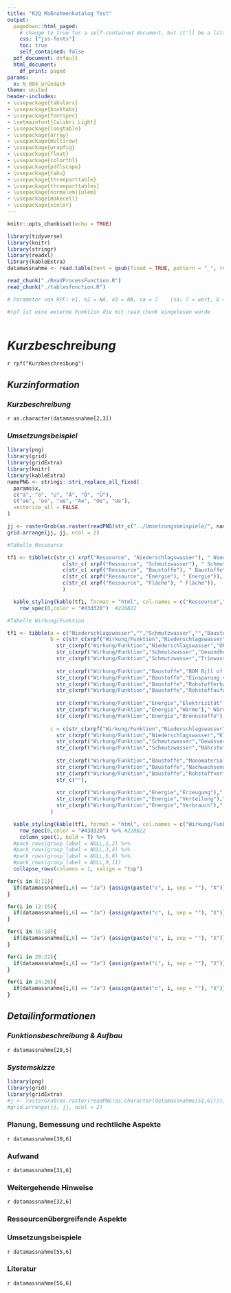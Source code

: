 ```yaml
---
title: "R2Q Maßnahmenkatalog Test"
output:
  pagedown::html_paged:
    # change to true for a self-contained document, but it'll be a litte slower for Pandoc to render
    css: ["jss-fonts"]
    toc: true
    self_contained: false
  pdf_document: default
  html_document:
    df_print: paged
params:
  x: N_004_Gründach
theme: united
header-includes:
- \usepackage{tabularx}
- \usepackage{booktabs}
- \usepackage{fontspec}
- \setmainfont{Calibri Light}
- \usepackage{longtable}
- \usepackage{array}
- \usepackage{multirow}
- \usepackage{wrapfig}
- \usepackage{float}
- \usepackage{colortbl}
- \usepackage{pdflscape}
- \usepackage{tabu}
- \usepackage{threeparttable}
- \usepackage{threeparttablex}
- \usepackage[normalem]{ulem}
- \usepackage{makecell}
- \usepackage{xcolor}
---
```


```r

knitr::opts_chunk$set(echo = TRUE)
```

```r
library(tidyverse)
library(knitr)
library(stringr)
library(readxl)
library(kableExtra)
datamassnahme <- read.table(text = gsub(fixed = TRUE, pattern = "_", replacement = "\\_", x = readLines(file(str_c("../Massnahmen/", params$x,".csv")), encoding = "UTF-8"), useBytes = TRUE), header = TRUE, sep=";")

read_chunk("./ReadProcessFunction.R")
read_chunk("./tablesfunction.R")

# Parameter von RPF: e1, e2 = NA, e3 = NA, sa = 7    (sa: 7 = wert, 6 = Ebene 3, 5 = Ebene 2, 4 = Ebene 1)

```
```r
#rpf ist eine externe Funktion die mit read_chunk eingelesen wurde
```
```r

```


# *Kurzbeschreibung*

`r rpf("Kurzbeschreibung")`

## *Kurzinformation*


### *Kurzbeschreibung*

`r as.character(datamassnahme[2,3])`


### *Umsetzungsbeispiel*



```r
library(png)
library(grid)
library(gridExtra)
library(knitr)
library(kableExtra)
namePNG <- stringi::stri_replace_all_fixed(
  params$x, 
  c("ä", "ö", "ü", "Ä", "Ö", "Ü"), 
  c("ae", "oe", "ue", "Ae", "Oe", "Ue"), 
  vectorize_all = FALSE
)

jj <- rasterGrob(as.raster(readPNG(str_c("../Umsetzungsbeispiele/", namePNG, "bsp.PNG"))), interpolate = FALSE)
grid.arrange(jj, jj, ncol = 2)
```



```r
#Tabelle Ressource

tf1 <- tibble(c(str_c( xrpf("Ressource", "Niederschlagswasser"), " Niederschlagswasser")),
                  c(str_c( xrpf("Ressource", "Schmutzwasser"), " Schmutzwasser")),
                  c(str_c( xrpf("Ressource", "Baustoffe"), " Baustoffe")),
                  c(str_c( xrpf("Ressource", "Energie"), " Energie")),
                  c(str_c( xrpf("Ressource", "Fläche"), " Fläche")),
                  )
```
```r

  kable_styling(kable(tf1, format = "html", col.names = c("Ressource","","","","")))%>%
    row_spec(0,color = "#43d320")  #228B22
```




```r
#Tabelle Wirkung/Funktion

tf1 <- tibble(a = c("Niederschlagswasser","","Schmutzwasser","","Baustoffe","","","","Energie","",""),
              b = c(str_c(xrpf("Wirkung/Funktion","Niederschlagswasser","Gewässerschutz")," Gewässerschutz"), 
                str_c(xrpf("Wirkung/Funktion","Niederschlagswasser","Überflutungsschutz")," Überflutungsschutz"),
                str_c(xrpf("Wirkung/Funktion","Schmutzwasser","Gesundheitsvorsorge")," Gesundheitsvorsorge"), 
                str_c(xrpf("Wirkung/Funktion","Schmutzwasser","Trinwassereinsparung")," Trinwassereinsparung"),
                
                str_c(xrpf("Wirkung/Funktion","Baustoffe","BOM Bill of Material")," BOM Bill of Material"), 
                str_c(xrpf("Wirkung/Funktion","Baustoffe","Einsparung von Primärmaterialien")," Einsparung von Primärmaterialien"),
                str_c(xrpf("Wirkung/Funktion","Baustoffe","Rohstofferhalt")," Rohstofferhalt"), 
                str_c(xrpf("Wirkung/Funktion","Baustoffe","Rohstoffaufwand (gesamt)")," Rohstoffaufwand (gesamt)"),
                
                str_c(xrpf("Wirkung/Funktion","Energie","Elektrizität")," Elektrizität"), 
                str_c(xrpf("Wirkung/Funktion","Energie","Wärme")," Wärme"),
                str_c(xrpf("Wirkung/Funktion","Energie","Brennstoffe")," Brennstoffe")),
              
              c = c(str_c(xrpf("Wirkung/Funktion","Niederschlagswasser","Bodenschutz")," Bodenschutz"), 
                str_c(xrpf("Wirkung/Funktion","Niederschlagswasser","Klimaanpassung")," Klimaanpassung"),
                str_c(xrpf("Wirkung/Funktion","Schmutzwasser","Gewässerschutz")," Gewässerschutz"), 
                str_c(xrpf("Wirkung/Funktion","Schmutzwasser","Nährstoffgewinnung")," Nährstoffgewinnung"),
                    
                str_c(xrpf("Wirkung/Funktion","Baustoffe","Monomaterial")," Monomaterial"), 
                str_c(xrpf("Wirkung/Funktion","Baustoffe","Nachwachsender Rohstoff")," Nachwachsender Rohstoff"),
                str_c(xrpf("Wirkung/Funktion","Baustoffe","Rohstoffverfügbarkeit")," Rohstoffverfügbarkeit"), 
                str_c(""),
                
                str_c(xrpf("Wirkung/Funktion","Energie","Erzeugung")," Erzeugung"), 
                str_c(xrpf("Wirkung/Funktion","Energie","Verteilung")," Verteilung"),
                str_c(xrpf("Wirkung/Funktion","Energie","Verbrauch")," Verbrauch"))
              )


```
```r

  kable_styling(kable(tf1, format = "html", col.names = c("Wirkung/Funktion","","")))%>%
    row_spec(0,color = "#43d320") %>% #228B22 
    column_spec(1, bold = T) %>%
  #pack_rows(group_label = NULL,1,2) %>%
  #pack_rows(group_label = NULL,3,4) %>%
  #pack_rows(group_label = NULL,5,8) %>%
  #pack_rows(group_label = NULL,9,11)
  collapse_rows(columns = 1, valign = "top")
```




```r
for(i in 8:11){
  if(datamassnahme[i,6] == "Ja") {assign(paste("c", i, sep = ""), "X")} else {assign(paste("c", i, sep = ""), " ")}
}
```


\begin{center}
\begin{tabular}{|l|l|l|l|l|}
\hline
\multicolumn{5}{|c|}{\textbf{`r datamassnahme[8,4]`}} \tabularnewline
\hline
`r datamassnahme[8,4]` & Schmutzwasser & Baustoffe & Energie & Fläche \\
\hline
[`r as.character(c8)`] Klimaregulation & [`r as.character(c8)`] Regenwasser & [`r as.character(c8)`] Regenwasser & [`r as.character(c8)`] Regenwasser & [`r as.character(c8)`] Regenwasser \\
\hline
[`r as.character(c9)`] Wasserregulation & [`r as.character(c9)`] Schmutzwasser & [`r as.character(c9)`] Schmutzwasser & [`r as.character(c9)`] Schmutzwasser & [`r as.character(c9)`] Schmutzwasser \\
\hline
[`r as.character(c10)`] Wasserreinigung & [`r as.character(c10)`] Baustoffe & [`r as.character(c10)`] Baustoffe & [`r as.character(c10)`] Baustoffe & [`r as.character(c10)`] Baustoffe \\
\hline
[`r as.character(c11)`] Erhaltung biol. Vielfalt & [`r as.character(c11)`] Energie & [`r as.character(c11)`] Energie & [`r as.character(c11)`] Energie & [`r as.character(c11)`] Energie \\
\hline
\end{tabular}
\end{center}

```r
for(i in 12:15){
  if(datamassnahme[i,6] == "Ja") {assign(paste("c", i, sep = ""), "X")} else {assign(paste("c", i, sep = ""), " ")}
}
```

\begin{center}
\begin{tabularx}{\textwidth}{|X|X|X|}
\hline
\multicolumn{3}{|c|}{\textbf{`r datamassnahme[12,4]`}} \tabularnewline
\hline
[`r as.character(c12)`] Gebäudeebene & [`r as.character(c13)`] Grundstückebene & [`r as.character(c14)`] Quartiersebene \\
\hline
\multicolumn{3}{|c|}{\textbf{Hinweis:} `r datamassnahme[15,6]`} \\
\hline
\end{tabularx}
\end{center}


```r
for(i in 16:18){
  if(datamassnahme[i,6] == "Ja") {assign(paste("c", i, sep = ""), "X")} else {assign(paste("c", i, sep = ""), " ")}
}
```

\begin{center}
\begin{tabular}{|c|c|c|}
\hline
\multicolumn{3}{|c|}{\textbf{`r datamassnahme[16,4]`}} \tabularnewline
\hline
[`r as.character(c16)`] geringer Bedarf & [`r as.character(c17)`] mittlerer Bedarf & [`r as.character(c18)`] hoher Bedarf \\
\hline
\multicolumn{3}{|c|}{`r datamassnahme[19,6]`   `r datamassnahme[19,4]`} \\
\hline
\end{tabular}
\end{center}

```r
for(i in 20:22){
  if(datamassnahme[i,6] == "Ja") {assign(paste("c", i, sep = ""), "X")} else {assign(paste("c", i, sep = ""), " ")}
}
```

\begin{center}
\begin{tabular}{|c|c|c|c|c|c|}
\hline
\multicolumn{6}{|c|}{\textbf{`r datamassnahme[20,4]`}} \tabularnewline
\hline
`r datamassnahme[20,4]` & `r datamassnahme[20,6]`  &`r datamassnahme[21,4]` & `r datamassnahme[21,6]`  & `r datamassnahme[22,4]` & `r datamassnahme[22,6]` \\
\hline
\multicolumn{6}{|c|}{\textbf{Hinweis:} `r datamassnahme[23,6]`} \\
\hline
\end{tabular}
\end{center}

```r
for(i in 24:26){
  if(datamassnahme[i,6] == "Ja") {assign(paste("c", i, sep = ""), "X")} else {assign(paste("c", i, sep = ""), " ")}
}
```

\begin{center}
\begin{tabular}{|c|c|c|}
\hline
\multicolumn{3}{|c|}{\textbf{`r datamassnahme[24,4]`}} \\
\hline
[`r as.character(c24)`]`r datamassnahme[24,4]` & [`r as.character(c25)`] `r datamassnahme[25,4]`  & [`r as.character(c26)`] `r datamassnahme[26,4]` \\
\hline
\multicolumn{3}{|c|}{\textbf{Hinweis:} `r datamassnahme[27,6]`} \\
\hline
\end{tabular}
\end{center}

## *Detailinformationen*

### *Funktionsbeschreibung & Aufbau*

`r datamassnahme[28,5]`

### *Systemskizze*

```r
library(png)
library(grid)
library(gridExtra)
#j <- rasterGrob(as.raster(readPNG(as.character(datamassnahme[51,6]))), interpolate = FALSE)
#grid.arrange(jj, jj, ncol = 2)
```

### Planung, Bemessung und rechtliche Aspekte

`r datamassnahme[30,6]`

### Aufwand

`r datamassnahme[31,6]`

### Weitergehende Hinweise

`r datamassnahme[32,6]`

### Ressourcenübergreifende Aspekte

\begin{center}
\begin{tabularx}{\textwidth}{|X|X|}
\hline
\multicolumn{1}{|c|}{\textbf{Ressource}} & \multicolumn{1}{|c|}{\textbf{Angaben}} \tabularnewline
\hline
\multicolumn{2}{|c|}{ \textbf{SYNERGIEN} } \tabularnewline
\hline
Regenwasser & `r datamassnahme[33,6]`\\
\hline
Schmutzwasser & `r datamassnahme[34,6]`\\
\hline
Baustoffe & `r datamassnahme[35,6]`\\
\hline
Energie & `r datamassnahme[36,6]`\\
\hline
Fläche & `r datamassnahme[37,6]`\\
\hline
Ökobilanz & `r datamassnahme[38,6]`\\
\hline
\multicolumn{2}{|c|}{ \textbf{ZIELKONFLIKTE} } \\
\hline
Regenwasser & `r datamassnahme[39,6]`\\
\hline
Schmutzwasser & `r datamassnahme[40,6]`\\
\hline
Baustoffe & `r datamassnahme[41,6]`\\
\hline
Energie & `r datamassnahme[42,6]`\\
\hline
Fläche & `r datamassnahme[43,6]`\\
\hline
Ökobilanz & `r datamassnahme[44,6]`\\
\hline
\end{tabularx}
\end{center}


\begin{center}
\begin{tabularx}{\textwidth}{|X|X|}
\hline
\multicolumn{1}{|c|}{\textbf{Vorteile}} & \multicolumn{1}{|c|}{\textbf{Nachteile}} \tabularnewline
\hline
`r datamassnahme[45,6]` & `r datamassnahme[50,6]`\\
\hline
`r datamassnahme[46,6]` & `r datamassnahme[51,6]`\\
\hline
`r datamassnahme[47,6]` & `r datamassnahme[52,6]`\\
\hline
`r datamassnahme[48,6]` & `r datamassnahme[53,6]`\\
\hline
`r datamassnahme[49,6]` & `r datamassnahme[54,6]`\\
\hline
\end{tabularx}
\end{center}

### Umsetzungsbeispiele

`r datamassnahme[55,6]`

### Literatur

`r datamassnahme[56,6]`
